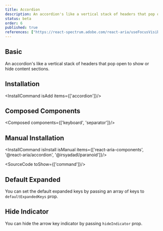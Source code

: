 ```yaml
---
title: Accordion
description: An accordion's like a vertical stack of headers that pop open to show or hide content sections.
status: beta
order: 6
published: true
references: ["https://react-spectrum.adobe.com/react-aria/useFocusVisible.html", "https://react-spectrum.adobe.com/react-aria/useHover.html"]
---
```


## Basic
An accordion's like a vertical stack of headers that pop open to show or hide content sections.
<How isCenter={false} toUse="controls/accordion-demo" />

## Installation
<InstallCommand isAdd items={['accordion']}/>

## Composed Components
<Composed components={['keyboard', 'separator']}/>

## Manual Installation

<InstallCommand isInstall isManual items={['react-aria-components', '@react-aria/accordion', '@irsyadadl/paranoid']}/>

<SourceCode toShow={['command']}/>

## Default Expanded
You can set the default expanded keys by passing an array of keys to `defaultExpandedKeys` prop.
<How isCenter={false} toUse="controls/accordion-default-expand-demo" />

## Hide Indicator
You can hide the arrow key indicator by passing `hideIndicator` prop.
<How isCenter={false} toUse="controls/accordion-hide-indicator-demo" />
